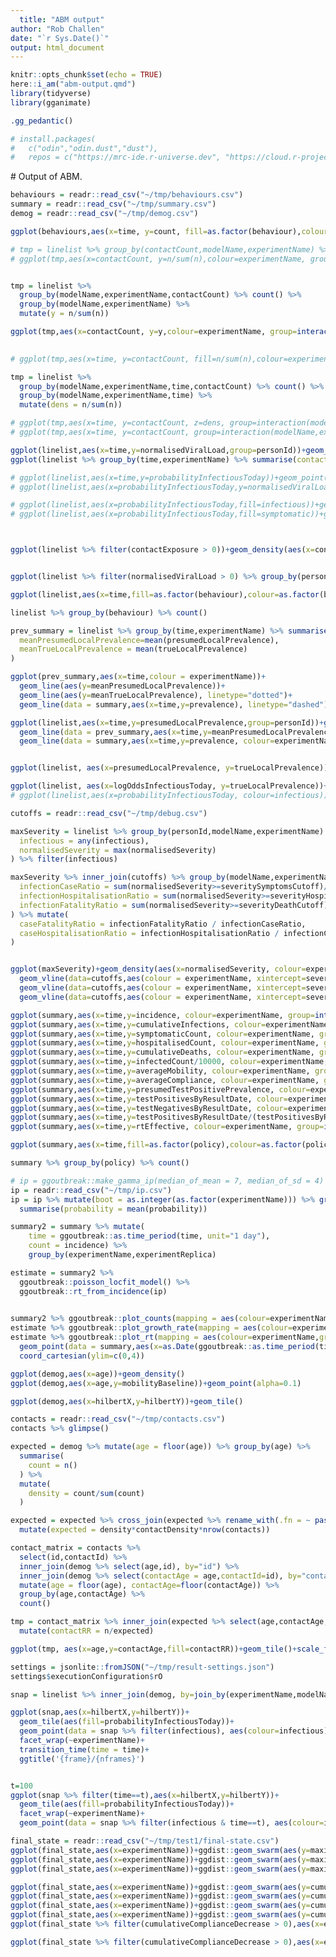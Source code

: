 ```yaml
---
  title: "ABM output"
author: "Rob Challen"
date: "`r Sys.Date()`"
output: html_document
---
```




```r
knitr::opts_chunk$set(echo = TRUE)
here::i_am("abm-output.qmd")
library(tidyverse)
library(gganimate)

.gg_pedantic()

# install.packages(
#   c("odin","odin.dust","dust"),
#   repos = c("https://mrc-ide.r-universe.dev", "https://cloud.r-project.org"))

``` 
  
  # Output of ABM.


```r

behaviours = readr::read_csv("~/tmp/behaviours.csv")
summary = readr::read_csv("~/tmp/summary.csv")
demog = readr::read_csv("~/tmp/demog.csv")
```

```r
ggplot(behaviours,aes(x=time, y=count, fill=as.factor(behaviour),colour=as.factor(behaviour)))+geom_bar(stat="identity")+facet_wrap(~experimentName,scales = "free_y")
```



```r
# tmp = linelist %>% group_by(contactCount,modelName,experimentName) %>% count()
# ggplot(tmp,aes(x=contactCount, y=n/sum(n),colour=experimentName, group=interaction(modelName,experimentName) )) + geom_line() + scale_x_continuous(trans="log1p") + scale_y_continuous(trans="log1p")


tmp = linelist %>% 
  group_by(modelName,experimentName,contactCount) %>% count() %>%
  group_by(modelName,experimentName) %>%
  mutate(y = n/sum(n))

ggplot(tmp,aes(x=contactCount, y=y,colour=experimentName, group=interaction(modelName,experimentName) )) + geom_line() + scale_x_continuous(trans="log1p") + scale_y_continuous(trans="log1p")

  
# ggplot(tmp,aes(x=time, y=contactCount, fill=n/sum(n),colour=experimentName, group=interaction(modelName,experimentName) )) + geom_line() + scale_x_continuous(trans="log1p") + scale_y_continuous(trans="log1p")

tmp = linelist %>% 
  group_by(modelName,experimentName,time,contactCount) %>% count() %>%
  group_by(modelName,experimentName,time) %>%
  mutate(dens = n/sum(n))

# ggplot(tmp,aes(x=time, y=contactCount, z=dens, group=interaction(modelName,experimentName) )) + geom_contour(bins = 10) + facet_wrap(~experimentName)
# ggplot(tmp,aes(x=time, y=contactCount, group=interaction(modelName,experimentName) )) + geom_density2d() + facet_wrap(~experimentName)

```


```r
ggplot(linelist,aes(x=time,y=normalisedViralLoad,group=personId))+geom_line(alpha=0.01)+facet_wrap(~experimentName)
ggplot(linelist %>% group_by(time,experimentName) %>% summarise(contactExposure=mean(contactExposure)),aes(x=time,y=contactExposure,colour = experimentName))+geom_line()

# ggplot(linelist,aes(x=time,y=probabilityInfectiousToday))+geom_point(alpha=0.1)+facet_wrap(~experimentName)
# ggplot(linelist,aes(x=probabilityInfectiousToday,y=normalisedViralLoad))+geom_point(alpha=0.1)

# ggplot(linelist,aes(x=probabilityInfectiousToday,fill=infectious))+geom_density(alpha=0.4)+facet_wrap(~experimentName,scales = "free_y")
# ggplot(linelist,aes(x=probabilityInfectiousToday,fill=symptomatic))+geom_density(alpha=0.4)+facet_wrap(~experimentName,scales = "free_y")



ggplot(linelist %>% filter(contactExposure > 0))+geom_density(aes(x=contactExposure, colour=experimentName))


ggplot(linelist %>% filter(normalisedViralLoad > 0) %>% group_by(personId,experimentName) %>% summarise(normalisedViralLoad = max(normalisedViralLoad)))+geom_density(aes(x=normalisedViralLoad, colour=experimentName))

ggplot(linelist,aes(x=time,fill=as.factor(behaviour),colour=as.factor(behaviour)))+geom_bar()+facet_wrap(~experimentName,scales = "free_y")

linelist %>% group_by(behaviour) %>% count()
```

```r
prev_summary = linelist %>% group_by(time,experimentName) %>% summarise(
  meanPresumedLocalPrevalence=mean(presumedLocalPrevalence),
  meanTrueLocalPrevalence = mean(trueLocalPrevalence)
)

ggplot(prev_summary,aes(x=time,colour = experimentName))+
  geom_line(aes(y=meanPresumedLocalPrevalence))+
  geom_line(aes(y=meanTrueLocalPrevalence), linetype="dotted")+
  geom_line(data = summary,aes(x=time,y=prevalence), linetype="dashed")

ggplot(linelist,aes(x=time,y=presumedLocalPrevalence,group=personId))+geom_line(alpha=0.01)+facet_wrap(~experimentName)+
  geom_line(data = prev_summary,aes(x=time,y=meanPresumedLocalPrevalence,colour = experimentName), inherit.aes = FALSE, colour="red")+
  geom_line(data = summary,aes(x=time,y=prevalence, colour=experimentName), inherit.aes = FALSE, colour = "red", linetype="dashed")


ggplot(linelist, aes(x=presumedLocalPrevalence, y=trueLocalPrevalence))+geom_point(alpha=0.1,size=0.1)

ggplot(linelist, aes(x=logOddsInfectiousToday, y=trueLocalPrevalence))+geom_point(alpha=0.1,size=0.1)
# ggplot(linelist,aes(x=probabilityInfectiousToday, colour=infectious))+geom_density()
```

```r

cutoffs = readr::read_csv("~/tmp/debug.csv")

maxSeverity = linelist %>% group_by(personId,modelName,experimentName) %>% summarise(
  infectious = any(infectious),
  normalisedSeverity = max(normalisedSeverity)
) %>% filter(infectious)

maxSeverity %>% inner_join(cutoffs) %>% group_by(modelName,experimentName) %>% summarise(
  infectionCaseRatio = sum(normalisedSeverity>=severitySymptomsCutoff)/n(),
  infectionHospitalisationRatio = sum(normalisedSeverity>=severityHospitalisationCutoff)/n(),
  infectionFatalityRatio = sum(normalisedSeverity>=severityDeathCutoff)/n()
) %>% mutate(
  caseFatalityRatio = infectionFatalityRatio / infectionCaseRatio,
  caseHospitalisationRatio = infectionHospitalisationRatio / infectionCaseRatio,
)


ggplot(maxSeverity)+geom_density(aes(x=normalisedSeverity, colour=experimentName, group = interaction(modelName,experimentName)))+
  geom_vline(data=cutoffs,aes(colour = experimentName, xintercept=severitySymptomsCutoff))+
  geom_vline(data=cutoffs,aes(colour = experimentName, xintercept=severityHospitalisationCutoff), linetype="dashed")+
  geom_vline(data=cutoffs,aes(colour = experimentName, xintercept=severityDeathCutoff), linetype="dotted")+facet_wrap(~experimentName,ncol=1,scales = "free_y")

```


```r

ggplot(summary,aes(x=time,y=incidence, colour=experimentName, group=interaction(modelName,modelReplica,experimentName,experimentReplica)))+geom_line(alpha=0.25)
ggplot(summary,aes(x=time,y=cumulativeInfections, colour=experimentName, group=interaction(modelName,modelReplica,experimentName,experimentReplica)))+geom_line()
ggplot(summary,aes(x=time,y=symptomaticCount, colour=experimentName, group=interaction(modelName,modelReplica,experimentName,experimentReplica)))+geom_line()
ggplot(summary,aes(x=time,y=hospitalisedCount, colour=experimentName, group=interaction(modelName,modelReplica,experimentName,experimentReplica)))+geom_line()
ggplot(summary,aes(x=time,y=cumulativeDeaths, colour=experimentName, group=interaction(modelName,modelReplica,experimentName,experimentReplica)))+geom_line()
ggplot(summary,aes(x=time,y=infectedCount/10000, colour=experimentName, group=interaction(modelName,modelReplica,experimentName,experimentReplica)))+geom_line()+ylab("actual prevalence")
ggplot(summary,aes(x=time,y=averageMobility, colour=experimentName, group=interaction(modelName,modelReplica,experimentName,experimentReplica)))+geom_line()
ggplot(summary,aes(x=time,y=averageCompliance, colour=experimentName, group=interaction(modelName,modelReplica,experimentName,experimentReplica)))+geom_line()
ggplot(summary,aes(x=time,y=presumedTestPositivePrevalence, colour=experimentName, group=interaction(modelName,modelReplica,experimentName,experimentReplica)))+geom_line()
ggplot(summary,aes(x=time,y=testPositivesByResultDate, colour=experimentName, group=interaction(modelName,modelReplica,experimentName,experimentReplica)))+geom_line()
ggplot(summary,aes(x=time,y=testNegativesByResultDate, colour=experimentName, group=interaction(modelName,modelReplica,experimentName,experimentReplica)))+geom_line()
ggplot(summary,aes(x=time,y=testPositivesByResultDate/(testPositivesByResultDate+testNegativesByResultDate), colour=experimentName, group=interaction(experimentName,experimentReplica)))+geom_line()
ggplot(summary,aes(x=time,y=rtEffective, colour=experimentName, group=interaction(experimentName,experimentReplica)))+geom_line()+coord_cartesian(ylim=c(0,5))

ggplot(summary,aes(x=time,fill=as.factor(policy),colour=as.factor(policy),y=1))+geom_bar(stat="identity")+facet_wrap(~interaction(experimentName,experimentReplica))

summary %>% group_by(policy) %>% count()
```



```r

# ip = ggoutbreak::make_gamma_ip(median_of_mean = 7, median_of_sd = 4)
ip = readr::read_csv("~/tmp/ip.csv")
ip = ip %>% mutate(boot = as.integer(as.factor(experimentName))) %>% group_by(boot,tau) %>%
  summarise(probability = mean(probability))

summary2 = summary %>% mutate(
    time = ggoutbreak::as.time_period(time, unit="1 day"),
    count = incidence) %>%
    group_by(experimentName,experimentReplica)

estimate = summary2 %>%
  ggoutbreak::poisson_locfit_model() %>%
  ggoutbreak::rt_from_incidence(ip)
  

summary2 %>% ggoutbreak::plot_counts(mapping = aes(colour=experimentName, group=interaction(experimentName,experimentReplica)))
estimate %>% ggoutbreak::plot_growth_rate(mapping = aes(colour=experimentName,group=interaction(experimentName,experimentReplica)))+coord_cartesian(ylim=c(-0.2,0.2))
estimate %>% ggoutbreak::plot_rt(mapping = aes(colour=experimentName,group=interaction(experimentName,experimentReplica))) +
  geom_point(data = summary,aes(x=as.Date(ggoutbreak::as.time_period(time, unit="1 day")),y=rtEffective, colour=experimentName))+
  coord_cartesian(ylim=c(0,4))

```


```r

ggplot(demog,aes(x=age))+geom_density()
ggplot(demog,aes(x=age,y=mobilityBaseline))+geom_point(alpha=0.1)

ggplot(demog,aes(x=hilbertX,y=hilbertY))+geom_tile()
```

```r
contacts = readr::read_csv("~/tmp/contacts.csv")
contacts %>% glimpse()

expected = demog %>% mutate(age = floor(age)) %>% group_by(age) %>%
  summarise(
    count = n()
  ) %>% 
  mutate(
    density = count/sum(count)
  )

expected = expected %>% cross_join(expected %>% rename_with(.fn = ~ paste0("contact",stringr::str_to_title(.x)))) %>%
  mutate(expected = density*contactDensity*nrow(contacts))

contact_matrix = contacts %>% 
  select(id,contactId) %>% 
  inner_join(demog %>% select(age,id), by="id") %>%
  inner_join(demog %>% select(contactAge = age,contactId=id), by="contactId") %>%
  mutate(age = floor(age), contactAge=floor(contactAge)) %>%
  group_by(age,contactAge) %>%
  count()

tmp = contact_matrix %>% inner_join(expected %>% select(age,contactAge,expected), by = join_by(age, contactAge)) %>%
  mutate(contactRR = n/expected)

ggplot(tmp, aes(x=age,y=contactAge,fill=contactRR))+geom_tile()+scale_fill_viridis_c(limits=c(0.5, 2), oob=scales::squish)

```


```r
settings = jsonlite::fromJSON("~/tmp/result-settings.json")
settings$executionConfiguration$rO

```


```r
snap = linelist %>% inner_join(demog, by=join_by(experimentName,modelName,experimentReplica,modelReplica,personId==id))

ggplot(snap,aes(x=hilbertX,y=hilbertY))+
  geom_tile(aes(fill=probabilityInfectiousToday))+
  geom_point(data = snap %>% filter(infectious), aes(colour=infectious),size=0.5)+
  facet_wrap(~experimentName)+
  transition_time(time = time)+
  ggtitle('{frame}/{nframes}')


t=100
ggplot(snap %>% filter(time==t),aes(x=hilbertX,y=hilbertY))+
  geom_tile(aes(fill=probabilityInfectiousToday))+
  facet_wrap(~experimentName)+
  geom_point(data = snap %>% filter(infectious & time==t), aes(colour=infectious),size=0.5)

```


```r
final_state = readr::read_csv("~/tmp/test1/final-state.csv")
ggplot(final_state,aes(x=experimentName))+ggdist::geom_swarm(aes(y=maximumHospitalBurden))+theme(axis.text.x = element_text(angle=15,hjust=1))
ggplot(final_state,aes(x=experimentName))+ggdist::geom_swarm(aes(y=maximumIncidence))+theme(axis.text.x = element_text(angle=15,hjust=1))
ggplot(final_state,aes(x=experimentName))+ggdist::geom_swarm(aes(y=maximumPrevalence))+theme(axis.text.x = element_text(angle=15,hjust=1))

ggplot(final_state,aes(x=experimentName))+ggdist::geom_swarm(aes(y=cumulativeInfections))+theme(axis.text.x = element_text(angle=15,hjust=1))+geom_hline(yintercept=128*128,linetype="dashed")
ggplot(final_state,aes(x=experimentName))+ggdist::geom_swarm(aes(y=cumulativeAdmissions))+theme(axis.text.x = element_text(angle=15,hjust=1))
ggplot(final_state,aes(x=experimentName))+ggdist::geom_swarm(aes(y=cumulativeDeaths))+theme(axis.text.x = element_text(angle=15,hjust=1))
ggplot(final_state,aes(x=experimentName))+ggdist::geom_swarm(aes(y=cumulativeMobilityDecrease))+theme(axis.text.x = element_text(angle=15,hjust=1))
ggplot(final_state %>% filter(cumulativeComplianceDecrease > 0),aes(x=experimentName))+ggdist::geom_swarm(aes(y=cumulativeComplianceDecrease))+theme(axis.text.x = element_text(angle=15,hjust=1))

ggplot(final_state %>% filter(cumulativeComplianceDecrease > 0),aes(x=experimentName))+ggdist::geom_swarm(aes(y=cumulativeComplianceDecrease))+theme(axis.text.x = element_text(angle=15,hjust=1))

```